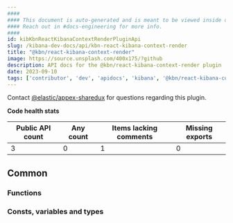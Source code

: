 ```yaml
---
####
#### This document is auto-generated and is meant to be viewed inside our experimental, new docs system.
#### Reach out in #docs-engineering for more info.
####
id: kibKbnReactKibanaContextRenderPluginApi
slug: /kibana-dev-docs/api/kbn-react-kibana-context-render
title: "@kbn/react-kibana-context-render"
image: https://source.unsplash.com/400x175/?github
description: API docs for the @kbn/react-kibana-context-render plugin
date: 2023-09-10
tags: ['contributor', 'dev', 'apidocs', 'kibana', '@kbn/react-kibana-context-render']
---
```




Contact [@elastic/appex-sharedux](https://github.com/orgs/elastic/teams/appex-sharedux) for questions regarding this plugin.

**Code health stats**

| Public API count  | Any count | Items lacking comments | Missing exports |
|-------------------|-----------|------------------------|-----------------|
| 3 | 0 | 1 | 0 |

## Common

### Functions
<DocDefinitionList data={kbnReactKibanaContextRenderObj.common.functions}/>

### Consts, variables and types
<DocDefinitionList data={kbnReactKibanaContextRenderObj.common.misc}/>

